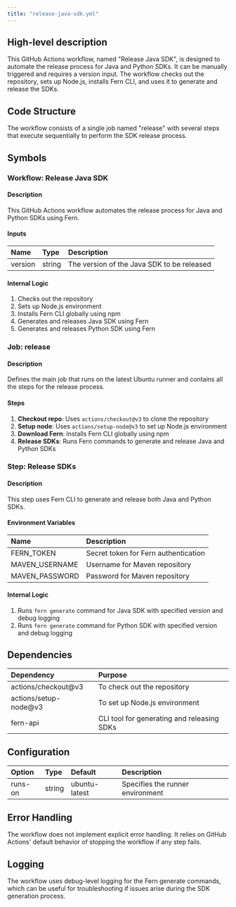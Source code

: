 ```yaml
---
title: "release-java-sdk.yml"
---
```


## High-level description
This GitHub Actions workflow, named "Release Java SDK", is designed to automate the release process for Java and Python SDKs. It can be manually triggered and requires a version input. The workflow checks out the repository, sets up Node.js, installs Fern CLI, and uses it to generate and release the SDKs.

## Code Structure
The workflow consists of a single job named "release" with several steps that execute sequentially to perform the SDK release process.

## Symbols

### Workflow: Release Java SDK
#### Description
This GitHub Actions workflow automates the release process for Java and Python SDKs using Fern.

#### Inputs
| Name | Type | Description |
|:-----|:-----|:------------|
| version | string | The version of the Java SDK to be released |

#### Internal Logic
1. Checks out the repository
2. Sets up Node.js environment
3. Installs Fern CLI globally using npm
4. Generates and releases Java SDK using Fern
5. Generates and releases Python SDK using Fern

### Job: release
#### Description
Defines the main job that runs on the latest Ubuntu runner and contains all the steps for the release process.

#### Steps
1. **Checkout repo**: Uses `actions/checkout@v3` to clone the repository
2. **Setup node**: Uses `actions/setup-node@v3` to set up Node.js environment
3. **Download Fern**: Installs Fern CLI globally using npm
4. **Release SDKs**: Runs Fern commands to generate and release Java and Python SDKs

### Step: Release SDKs
#### Description
This step uses Fern CLI to generate and release both Java and Python SDKs.

#### Environment Variables
| Name | Description |
|:-----|:------------|
| FERN_TOKEN | Secret token for Fern authentication |
| MAVEN_USERNAME | Username for Maven repository |
| MAVEN_PASSWORD | Password for Maven repository |

#### Internal Logic
1. Runs `fern generate` command for Java SDK with specified version and debug logging
2. Runs `fern generate` command for Python SDK with specified version and debug logging

## Dependencies
| Dependency | Purpose |
|:-----------|:--------|
| actions/checkout@v3 | To check out the repository |
| actions/setup-node@v3 | To set up Node.js environment |
| fern-api | CLI tool for generating and releasing SDKs |

## Configuration
| Option | Type | Default | Description |
|:-------|:-----|:--------|:------------|
| runs-on | string | ubuntu-latest | Specifies the runner environment |

## Error Handling
The workflow does not implement explicit error handling. It relies on GitHub Actions' default behavior of stopping the workflow if any step fails.

## Logging
The workflow uses debug-level logging for the Fern generate commands, which can be useful for troubleshooting if issues arise during the SDK generation process.